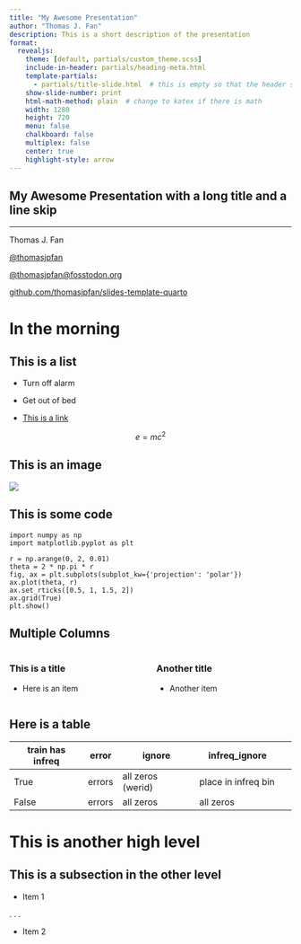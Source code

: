 ```yaml
---
title: "My Awesome Presentation"
author: "Thomas J. Fan"
description: This is a short description of the presentation
format:
  revealjs:
    theme: [default, partials/custom_theme.scss]
    include-in-header: partials/heading-meta.html
    template-partials:
      - partials/title-slide.html  # this is empty so that the header slide is defined below
    show-slide-number: print
    html-math-method: plain  # change to katex if there is math
    width: 1280
    height: 720
    menu: false
    chalkboard: false
    multiplex: false
    center: true
    highlight-style: arrow
---
```


<section class="header-slide">
<h2 class="title">My Awesome Presentation with a long title and a line skip</h1>
<hr></hr>
<p class="author">Thomas J. Fan</p>
<p><a href="https://www.github.com/thomasjpfan" class="icon"><i class="fa-brands fa-github" aria-label="github" target="_blank" rel="noopener"></i></a> <a href="https://www.&#64;twitter.com/thomasjpfan" class="icon"><i class="fa-brands fa-twitter" aria-label="twitter" target="_blank" rel="noopener"></i> </a> <a href="https://www.github.com/thomasjpfan" class="social-media" target="_blank" rel="noopener"> &#64;thomasjpfan</a></p>
<p><a href="https://fosstodon.org/@thomasjpfan" class="icon"><i class="fa-brands fa-mastodon" aria-label="mastodon" target="_blank" rel="noopener"></i> &#64;thomasjpfan&#64;fosstodon.org</a></p>
<p><a href="https://www.github.com/thomasjpfan" class="talk-link">github.com/thomasjpfan/slides-template-quarto</a></p>
</section>

# In the morning

## This is a list

- Turn off alarm

- Get out of bed
- [This is a link](https://github.com)

$$
e=mc^2
$$

## This is an image

![](images/favicon_org.png)

## This is some code

```.python
import numpy as np
import matplotlib.pyplot as plt

r = np.arange(0, 2, 0.01)
theta = 2 * np.pi * r
fig, ax = plt.subplots(subplot_kw={'projection': 'polar'})
ax.plot(theta, r)
ax.set_rticks([0.5, 1, 1.5, 2])
ax.grid(True)
plt.show()
```

## Multiple Columns

:::: {.columns}

::: {.column width="50%"}
### This is a title
- Here is an item
:::

::: {.column width="50%"}

### Another title
- Another item
:::

::::

## Here is a table

| train has infreq | error  | ignore            | infreq_ignore       |   |
|------------------|--------|-------------------|---------------------|---|
| True             | errors | all zeros (werid) | place in infreq bin |   |
| False            | errors | all zeros         | all zeros           |   |

# This is another high level


## This is a subsection in the other level
- Item 1

. . .

- Item 2
